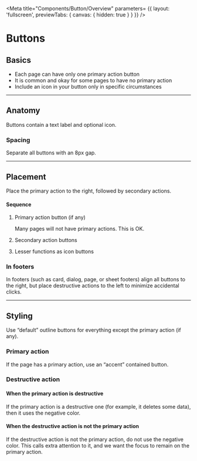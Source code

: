 <!-- button-overview.stories.mdx -->


<Meta 
    title="Components/Button/Overview"
    parameters= {{
        layout: 'fullscreen',
        previewTabs: { 
          canvas: { hidden: true } 
        }
    }}
/>

<style>{`
  mwc-button {
    margin-right: 8px;
  }
  .docs-story div:first-of-type {
    text-align: center;
  }
  #story--example-button--outlined,
  #story--example-button--text {
    margin-right: 8px;
  }
  mwc-button[outlined].destructive {
    margin-right: 4rem;
  }
`}</style>

# Buttons

## Basics

- Each page can have only one primary action button
- It is common and okay for some pages to have no primary action
- Include an icon in your button only in specific circumstances

<Canvas>
  <td-button id="text-button" text label="Text button"></td-button>
  <td-button id="outlined-button" outlined label="Outlined button"></td-button>
  <td-button id="contained-button" raised label="Contained button"></td-button>
</Canvas>

***

## Anatomy

Buttons contain a text label and optional icon.

<Canvas>
<form>
  <td-button id="no-icon" raised label="No icon"></td-button>
  <td-button id="left-icon" raised label="Left icon" icon="sailing"></td-button>
  <td-button id="right-icon" raised label="Right icon" icon="sailing" trailingIcon="true"></td-button>
</form>
</Canvas>


### Spacing

Separate all buttons with an 8px gap.

<Canvas>
<form>
  <td-button outlined label="Button"></td-button>
  <td-button outlined label="Button"></td-button>
  <td-button outlined label="Button"></td-button>
</form>
</Canvas>

***

## Placement

Place the primary action to the right, followed by secondary actions.

#### Sequence

1.  Primary action button (if any)

    Many pages will not have primary actions. This is OK.

2.  Secondary action buttons

3.  Lesser functions as icon buttons

<Canvas>
<form>
  <td-button outlined label="Button"></td-button>
  <td-button outlined label="Button"></td-button>
  <td-button raised label="Primary" class="primary accent"></td-button>
</form>
</Canvas>

### In footers

In footers (such as card, dialog, page, or sheet footers) align all buttons to the right, but place destructive actions to the left to minimize accidental clicks.

<Canvas>
<form>
  <td-button outlined label="Delete" class="destructive"></td-button>
  <td-button outlined label="Button"></td-button>
  <td-button raised label="Primary" class="primary accent"></td-button>
</form>
</Canvas>

***


## Styling

Use “default” outline buttons for everything except the primary action (if any).

<Canvas>
<form>
  <td-button outlined label="Button"></td-button>
  <td-button outlined label="Button"></td-button>
</form>
</Canvas>

### Primary action

If the page has a primary action, use an “accent” contained button.

<Canvas>
<form>
  <td-button outlined label="Button"></td-button>
  <td-button outlined label="Button"></td-button>
  <td-button raised label="Primary" class="primary accent"></td-button>
</form>
</Canvas>

### Destructive action

#### When the primary action is destructive

If the primary action is a destructive one (for example, it deletes some data), then it uses the negative color.

<Canvas>
<form>
  <td-button outlined label="Button"></td-button>
  <td-button outlined label="Button"></td-button>
  <td-button raised label="Delete" class="destructive primary"></td-button>
</form>
</Canvas>

#### When the destructive action is not the primary action

If the destructive action is not the primary action, do not use the negative color. This calls extra attention to it, and we want the focus to remain on the primary action.

<Canvas>
<form>
  <td-button outlined label="Delete" class="destructive"></td-button>
  <td-button outlined label="Button"></td-button>
  <td-button raised label="Primary" class="primary accent"></td-button>
</form>
</Canvas>